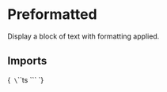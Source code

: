 
<Meta title="Typography/Preformatted" of={PreformattedStories} />

# Preformatted

Display a block of text with formatting applied.

## Imports

<Markdown>{`
\`\`\`ts
\`\`\`
`}</Markdown>

<Primary />

<ArgTypes of={Pre}/>

